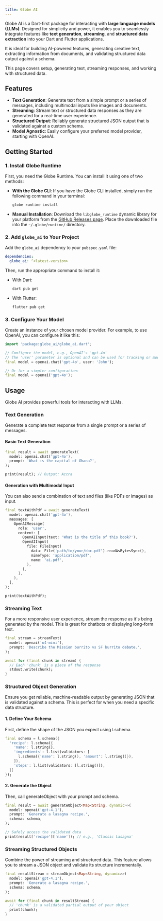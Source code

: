```yaml
---
title: Globe AI
---
```


Globe AI is a Dart-first package for interacting with **large language models (LLMs)**. Designed for simplicity and power, it enables you to seamlessly integrate features like **text generation**, **streaming**, and **structured data extraction** into your Dart and Flutter applications.

It is ideal for building AI-powered features, generating creative text, extracting information from documents, and validating structured data output against a schema.

This page covers setup, generating text, streaming responses, and working with structured data.

## Features

- **Text Generation**: Generate text from a simple prompt or a series of messages, including multimodal inputs like images and documents.
- **Streaming**: Stream text or structured data responses as they are generated for a real-time user experience.
- **Structured Output**: Reliably generate structured JSON output that is validated against a custom schema.
- **Model Agnostic**: Easily configure your preferred model provider, starting with OpenAI.

## Getting Started

### 1. Install Globe Runtime

First, you need the Globe Runtime. You can install it using one of two methods:

- **With the Globe CLI**: If you have the Globe CLI installed, simply run the following command in your terminal:

  ```bash
  globe runtime install
  ```

- **Manual Installation**: Download the `libglobe_runtime` dynamic library for your platform from the [GitHub Releases page](https://github.com/invertase/globe_runtime/releases). Place the downloaded file into the `~/.globe/runtime/` directory.

### 2. Add `globe_ai` to Your Project

Add the `globe_ai` dependency to your `pubspec.yaml` file:

```yaml
dependencies:
  globe_ai: ^<latest-version>
```

Then, run the appropriate command to install it:

- With Dart:

  ```bash
  dart pub get
  ```

- With Flutter:

  ```bash
  flutter pub get
  ```

### 3. Configure Your Model

Create an instance of your chosen model provider. For example, to use OpenAI, you can configure it like this:

```dart
import 'package:globe_ai/globe_ai.dart';

// Configure the model, e.g., OpenAI's 'gpt-4o'
// The 'user' parameter is optional and can be used for tracking or moderation.
final model = openai.chat('gpt-4o', user: 'John');

// Or for a simpler configuration:
final model = openai('gpt-4o');
```

## Usage

Globe AI provides powerful tools for interacting with LLMs.

### Text Generation

Generate a complete text response from a single prompt or a series of messages.

#### Basic Text Generation

```dart
final result = await generateText(
  model: openai.chat('gpt-4o'),
  prompt: 'What is the capital of Ghana?',
);

print(result); // Output: Accra
```

#### Generation with Multimodal Input

You can also send a combination of text and files (like PDFs or images) as input.

```dart
final textWithPdf = await generateText(
  model: openai.chat('gpt-4o'),
  messages: [
    OpenAIMessage(
      role: 'user',
      content: [
        OpenAIInput(text: 'What is the title of this book?'),
        OpenAIInput(
          file: FileInput(
            data: File('path/to/your/doc.pdf').readAsBytesSync(),
            mimeType: 'application/pdf',
            name: 'ai.pdf',
          ),
        ),
      ],
    ),
  ],
);

print(textWithPdf);
```

### Streaming Text

For a more responsive user experience, stream the response as it's being generated by the model. This is great for chatbots or displaying long-form text.

```dart
final stream = streamText(
  model: openai('o4-mini'),
  prompt: 'Describe the Mission burrito vs SF burrito debate.',
);

await for (final chunk in stream) {
  // Each 'chunk' is a piece of the response
  stdout.write(chunk);
}
```

### Structured Object Generation

Ensure you get reliable, machine-readable output by generating JSON that is validated against a schema. This is perfect for when you need a specific data structure.

#### 1. Define Your Schema

First, define the shape of the JSON you expect using l.schema.

```dart
final schema = l.schema({
  'recipe': l.schema({
    'name': l.string(),
    'ingredients': l.list(validators: [
      l.schema({'name': l.string(), 'amount': l.string()}),
    ]),
    'steps': l.list(validators: [l.string()]),
  })
});
```

#### 2. Generate the Object

Then, call generateObject with your prompt and schema.

```dart
final result = await generateObject<Map<String, dynamic>>(
  model: openai('gpt-4.1'),
  prompt: 'Generate a lasagna recipe.',
  schema: schema,
);

// Safely access the validated data
print(result['recipe']['name']); // e.g., 'Classic Lasagna'
```

### Streaming Structured Objects

Combine the power of streaming and structured data. This feature allows you to stream a JSON object and validate its structure incrementally.

```dart
final resultStream = streamObject<Map<String, dynamic>>(
  model: openai('gpt-4.1'),
  prompt: 'Generate a lasagna recipe.',
  schema: schema,
);

await for (final chunk in resultStream) {
  // 'chunk' is a validated partial output of your object
  print(chunk);
}
```
